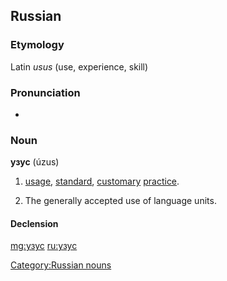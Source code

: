 ==Russian==

===Etymology===
Latin ''usus'' (use, experience, skill)

===Pronunciation===
* {{IPA|/ˈuzʊs/|lang=ru}}

===Noun===
'''узус''' (úzus) {{g|m}}

# {{context|legal|lang=ru}} [[usage]], [[standard]], [[customary]] [[practice]].
# {{context|linguistics|lang=ru}} The generally accepted use of language units.

====Declension====
{{ru-noun-inan-1||у́зус}}

[[Category:Russian nouns]]

[[mg:узус]]
[[ru:узус]]